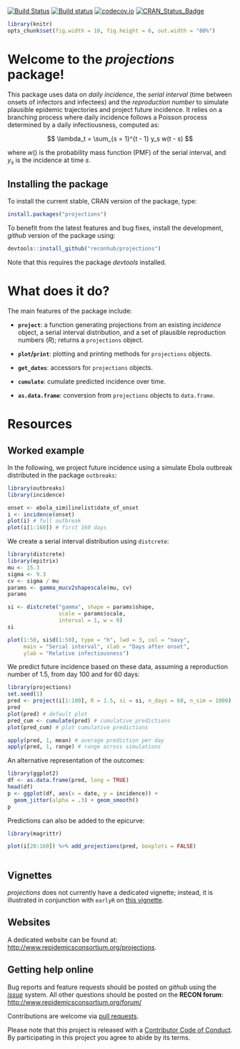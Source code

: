 [![Build Status](https://travis-ci.org/reconhub/projections.svg?branch=master)](https://travis-ci.org/reconhub/projections)
[![Build status](https://ci.appveyor.com/api/projects/status/265h2el4y9popan9/branch/master?svg=true)](https://ci.appveyor.com/project/thibautjombart/projections/branch/master)
[![codecov.io](https://codecov.io/github/reconhub/projections/coverage.svg?branch=master)](https://codecov.io/github/reconhub/projections?branch=master)
[![CRAN_Status_Badge](http://www.r-pkg.org/badges/version/projections)](https://cran.r-project.org/package=projections)


```r
library(knitr)
opts_chunk$set(fig.width = 10, fig.height = 6, out.width = "80%")
```


# Welcome to the *projections* package!

This package uses data on *daily incidence*, the *serial interval* (time between
onsets of infectors and infectees) and the *reproduction number* to simulate
plausible epidemic trajectories and project future incidence. It relies on a
branching process where daily incidence follows a Poisson process determined by
a daily infectiousness, computed as:

$$
\lambda_t = \sum_{s = 1}^{t - 1} y_s w(t - s)
$$

where $w()$ is the probability mass function (PMF) of the serial interval, and
$y_s$ is the incidence at time $s$.


## Installing the package

To install the current stable, CRAN version of the package, type:
```r
install.packages("projections")
```

To benefit from the latest features and bug fixes, install the development, *github* version of the package using:
```r
devtools::install_github("reconhub/projections")
```

Note that this requires the package *devtools* installed.


# What does it do?

The main features of the package include:

- **`project`**: a function generating projections from an existing *incidence*
  object, a serial interval distribution, and a set of plausible reproduction
  numbers ($R$); returns a `projections` object.
  
- **`plot`/`print`**: plotting and printing methods for `projections` objects.

- **`get_dates`**: accessors for `projections` objects.

- **`cumulate`**: cumulate predicted incidence over time.

- **`as.data.frame`**: conversion from `projections` objects to `data.frame`.


# Resources

## Worked example

In the following, we project future incidence using a simulate Ebola outbreak
distributed in the package `outbreaks`:
```r
library(outbreaks)
library(incidence)

onset <- ebola_sim$linelist$date_of_onset
i <- incidence(onset)
plot(i) # full outbreak
plot(i[1:160]) # first 160 days
```

We create a serial interval distribution using `distcrete`:
```r
library(distcrete)
library(epitrix)
mu <- 15.3
sigma <- 9.3
cv <- sigma / mu
params <- gamma_mucv2shapescale(mu, cv)
params

si <- distcrete("gamma", shape = params$shape,
                scale = params$scale,
                interval = 1, w = 0)
si

plot(1:50, si$d(1:50), type = "h", lwd = 3, col = "navy",
     main = "Serial interval", xlab = "Days after onset",
     ylab = "Relative infectiousness")
```


We predict future incidence based on these data, assuming a reproduction number
of 1.5, from day 100 and for 60 days:

```r
library(projections)
set.seed(1)
pred <- project(i[1:100], R = 1.5, si = si, n_days = 60, n_sim = 1000)
pred
plot(pred) # default plot
pred_cum <- cumulate(pred) # cumulative predictions
plot(pred_cum) # plot cumulative predictions

apply(pred, 1, mean) # average prediction per day
apply(pred, 1, range) # range across simulations
```

An alternative representation of the outcomes:
```r
library(ggplot2)
df <- as.data.frame(pred, long = TRUE)
head(df)
p <- ggplot(df, aes(x = date, y = incidence)) +
  geom_jitter(alpha = .3) + geom_smooth()
p
```


Predictions can also be added to the epicurve:
```r
library(magrittr)

plot(i[20:160]) %>% add_projections(pred, boxplots = FALSE)
 
```




## Vignettes

*projections* does not currently have a dedicated vignette; instead, it is
illustrated in conjunction with `earlyR` on [this
vignette](http://www.repidemicsconsortium.org/earlyR/articles/earlyR.html).


## Websites

A dedicated website can be found at:
[http://www.repidemicsconsortium.org/projections](http://www.repidemicsconsortium.org/projections).






## Getting help online

Bug reports and feature requests should be posted on *github* using the
[*issue*](http://github.com/reconhub/projections/issues) system. All other
questions should be posted on the **RECON forum**: <br>
[http://www.repidemicsconsortium.org/forum/](http://www.repidemicsconsortium.org/forum/)

Contributions are welcome via [pull
requests](https://github.com/reconhub/projections/pulls).

Please note that this project is released with a [Contributor Code of
Conduct](CONDUCT.md). By participating in this project you agree to abide by its
terms.

